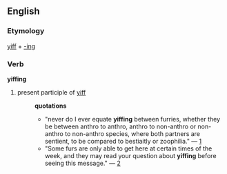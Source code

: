 ==English==
=== Etymology ===
[[yiff]] + [[-ing]]
=== Verb ===
'''yiffing'''
# present participle of [[yiff]]
#:'''quotations'''
#:*"never do I ever equate '''yiffing''' between furries, whether they be between anthro to anthro, anthro to non-anthro or non-anthro to non-anthro species, where both partners are sentient, to be compared to bestiaitly or zoophilia." &mdash; [http://groups-beta.google.com/group/alt.lifestyle.furry/msg/3181e696d0ede98f]
#:*"Some furs are only able to get here at certain times of the week, and they may read your question about '''yiffing''' before seeing this message." &mdash; [http://groups-beta.google.com/group/alt.lifestyle.furry/msg/d39dda448a8a5b77]